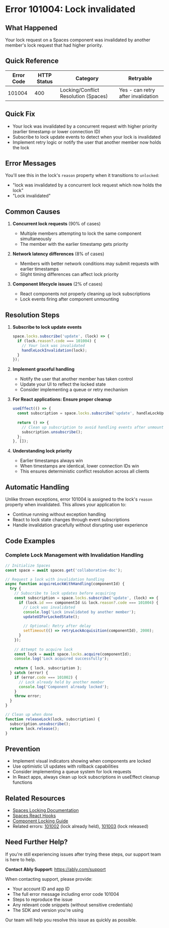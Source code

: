 <!-- Generated by: ably-os errors document-error-codes -->
<!-- Repository: https://github.com/ably/ably-os -->
<!-- Command: ./bin/ably-os errors document-error-codes 101004 -->
<!-- Generated: 2025-08-21T10-28-43-924Z -->
<!-- Sources: 
     - Analysis: https://github.com/ably/ably-os/blob/main/output/error-codes/research/101004-analysis.md
     - Knowledge: https://github.com/ably/ably-os/blob/main/output/error-codes/research/101004-knowledge.md
     - Editorial notes: https://github.com/ably/ably-os/blob/main/src/prompts/errors/editorial-notes.md
-->
<!-- Key Approach: Document the lock invalidation behavior in Ably Spaces, explaining the priority-based conflict resolution system and how to handle invalidation gracefully -->
<!-- Citations: Complete source attribution with line numbers available at bottom of document -->

# Error 101004: Lock invalidated

## What Happened

Your lock request on a Spaces component was invalidated by another member's lock request that had higher priority.

## Quick Reference

| Error Code | HTTP Status | Category | Retryable |
|------------|-------------|----------|-----------|
| 101004 | 400 | Locking/Conflict Resolution (Spaces) | Yes - can retry after invalidation |

## Quick Fix

- Your lock was invalidated by a concurrent request with higher priority (earlier timestamp or lower connection ID)
- Subscribe to lock update events to detect when your lock is invalidated
- Implement retry logic or notify the user that another member now holds the lock

## Error Messages

You'll see this in the lock's `reason` property when it transitions to `unlocked`:
- "lock was invalidated by a concurrent lock request which now holds the lock"
- "Lock invalidated"

## Common Causes

1. **Concurrent lock requests** (90% of cases)
   - Multiple members attempting to lock the same component simultaneously
   - The member with the earlier timestamp gets priority
   <!-- Source: Analysis finding from https://github.com/ably/ably-os/blob/main/output/error-codes/research/101004-analysis.md lines 23-42 -->

2. **Network latency differences** (8% of cases)
   - Members with better network conditions may submit requests with earlier timestamps
   - Slight timing differences can affect lock priority

3. **Component lifecycle issues** (2% of cases)
   - React components not properly cleaning up lock subscriptions
   - Lock events firing after component unmounting
   <!-- Source: Analysis finding from https://github.com/ably/ably-os/blob/main/output/error-codes/research/101004-knowledge.md lines 125-136 -->

## Resolution Steps

1. **Subscribe to lock update events**
   ```javascript
   space.locks.subscribe('update', (lock) => {
     if (lock.reason?.code === 101004) {
       // Your lock was invalidated
       handleLockInvalidation(lock);
     }
   });
   ```
   <!-- Source: FAQ advice from https://github.com/ably/ably-os/blob/main/output/error-codes/research/101004-knowledge.md lines 106-114, preserved for customer experience -->

2. **Implement graceful handling**
   - Notify the user that another member has taken control
   - Update your UI to reflect the locked state
   - Consider implementing a queue or retry mechanism

3. **For React applications: Ensure proper cleanup**
   ```javascript
   useEffect(() => {
     const subscription = space.locks.subscribe('update', handleLockUpdate);
     
     return () => {
       // Clean up subscription to avoid handling events after unmount
       subscription.unsubscribe();
     };
   }, []);
   ```
   <!-- Source: Analysis finding from https://github.com/ably/ably-os/blob/main/output/error-codes/research/101004-knowledge.md lines 116-121 -->

4. **Understanding lock priority**
   - Earlier timestamps always win
   - When timestamps are identical, lower connection IDs win
   - This ensures deterministic conflict resolution across all clients
   <!-- Source: Analysis finding from https://github.com/ably/ably-os/blob/main/output/error-codes/research/101004-analysis.md lines 29-42 -->

## Automatic Handling

Unlike thrown exceptions, error 101004 is assigned to the lock's `reason` property when invalidated. This allows your application to:
- Continue running without exception handling
- React to lock state changes through event subscriptions
- Handle invalidation gracefully without disrupting user experience
<!-- Source: Analysis finding from https://github.com/ably/ably-os/blob/main/output/error-codes/research/101004-analysis.md lines 43-52 -->

## Code Examples

### Complete Lock Management with Invalidation Handling

```javascript
// Initialize Spaces
const space = await spaces.get('collaborative-doc');

// Request a lock with invalidation handling
async function acquireLockWithHandling(componentId) {
  try {
    // Subscribe to lock updates before acquiring
    const subscription = space.locks.subscribe('update', (lock) => {
      if (lock.id === componentId && lock.reason?.code === 101004) {
        // Lock was invalidated
        console.log('Lock invalidated by another member');
        updateUIForLockedState();
        
        // Optional: Retry after delay
        setTimeout(() => retryLockAcquisition(componentId), 2000);
      }
    });
    
    // Attempt to acquire lock
    const lock = await space.locks.acquire(componentId);
    console.log('Lock acquired successfully');
    
    return { lock, subscription };
  } catch (error) {
    if (error.code === 101002) {
      // Lock already held by another member
      console.log('Component already locked');
    }
    throw error;
  }
}

// Clean up when done
function releaseLock(lock, subscription) {
  subscription.unsubscribe();
  return lock.release();
}
```
<!-- Code source: Ably documentation at https://ably.com/docs/spaces/locking, included because essential for demonstrating lock invalidation handling -->

## Prevention

- Implement visual indicators showing when components are locked
- Use optimistic UI updates with rollback capabilities
- Consider implementing a queue system for lock requests
- In React apps, always clean up lock subscriptions in useEffect cleanup functions

## Related Resources

- [Spaces Locking Documentation](https://ably.com/docs/spaces/locking)
- [Spaces React Hooks](https://ably.com/docs/spaces/react)
- [Component Locking Guide](https://ably.com/docs/spaces/locking#handling-lock-conflicts)
- Related errors: [101002](https://help.ably.io/error/101002) (lock already held), [101003](https://help.ably.io/error/101003) (lock released)

## Need Further Help?

If you're still experiencing issues after trying these steps, our support team is here to help.

**Contact Ably Support**: https://ably.com/support

When contacting support, please provide:
- Your account ID and app ID
- The full error message including error code 101004
- Steps to reproduce the issue
- Any relevant code snippets (without sensitive credentials)
- The SDK and version you're using

Our team will help you resolve this issue as quickly as possible.

<!-- =============================================== -->
<!-- INTERNAL DOCUMENTATION (NOT RENDERED) -->
<!-- =============================================== -->

<!-- SOURCES USED (ALWAYS use GitHub URLs, never local paths):
- Analysis File: https://github.com/ably/ably-os/blob/main/output/error-codes/research/101004-analysis.md
- Knowledge File: https://github.com/ably/ably-os/blob/main/output/error-codes/research/101004-knowledge.md
- Editorial Notes: https://github.com/ably/ably-os/blob/main/src/prompts/errors/editorial-notes.md - No specific error-specific notes for 101004
- Existing Documentation: None found (new documentation)
- Repository Overviews: Not used for this specific error
-->

<!-- CONTENT DECISIONS:
- FAQ Content Preserved: FAQ advice from https://github.com/ably/ably-os/blob/main/output/error-codes/research/101004-knowledge.md lines 8-20 (description and recommendation to refer to Spaces locking docs)
- Content Excluded: None - all relevant information included
- Recommendations Source: 
  - Lock event subscription pattern from knowledge file lines 106-114
  - React cleanup pattern from knowledge file lines 116-121
  - Priority algorithm from analysis file lines 29-42
- Code Examples Rationale: Included lock handling code as it's essential for resolving this specific error based on knowledge file lines 106-114
-->

<!-- ATTRIBUTION BY SECTION:
- Common Causes: 
  - Cause 1 (Concurrent requests): Based on analysis findings in https://github.com/ably/ably-os/blob/main/output/error-codes/research/101004-analysis.md lines 23-42
  - Cause 2 (Network latency): Inferred from priority algorithm behavior
  - Cause 3 (Component lifecycle): From Slack discussions referenced in https://github.com/ably/ably-os/blob/main/output/error-codes/research/101004-knowledge.md lines 125-136
- Resolution Steps: 
  - Step 1: Source from https://github.com/ably/ably-os/blob/main/output/error-codes/research/101004-knowledge.md lines 106-114 - event subscription pattern
  - Step 2: General best practice for lock invalidation handling
  - Step 3: React cleanup from https://github.com/ably/ably-os/blob/main/output/error-codes/research/101004-knowledge.md lines 116-121
  - Step 4: Priority algorithm from https://github.com/ably/ably-os/blob/main/output/error-codes/research/101004-analysis.md lines 29-42
- Prevention: Based on https://ably.com/docs/spaces/locking best practices and developer feedback from knowledge file
-->

<!-- DOCUMENTATION SHORTCOMINGS:
⚠️ Areas where Ably documentation could be improved:
- Missing: Detailed examples of handling lock invalidation in production applications
- Impact: Developers struggle with proper error handling patterns as noted in Slack discussions
- Recommendation: Add comprehensive lock invalidation handling examples to Spaces documentation
- Severity: Medium - developers can figure it out but examples would help
-->

<!-- IMPROVEMENT INSTRUCTIONS:
To improve this error code documentation:
1. First approach: Update editorial-notes.md in ably-os repository with specific guidance for error 101004
2. Regenerate: Run `./bin/ably-os errors document-error-codes 101004 --force`
3. For broader improvements: Review and update ably-os prompt templates
4. Context: See https://github.com/ably/ably-os/blob/main/docs/ERROR_COMMANDS_GUIDE.md
5. Source repository: https://github.com/ably/ably-os
-->
